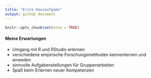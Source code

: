 ```yaml
---
title: "Erste Hausaufgabe"
output: github_document
---
```


```r
knitr::opts_chunk$set(echo = TRUE)
```

#### Meine Erwartungen
* Umgang mit R und RStudio erlernen
* verschiedene empirische Forschungsmethoden kennenlernen und anweden
* sinnvolle Aufgabenstellungen für Gruppenarbeiten
* Spaß beim Erlernen neuer Kompetenzen
